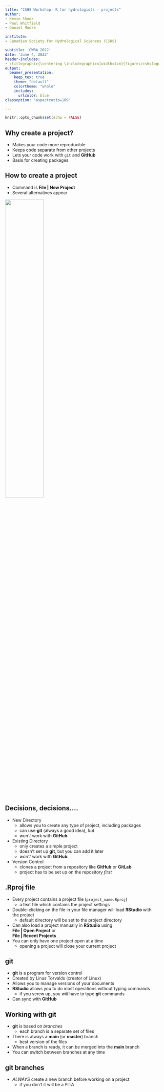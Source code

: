 ```yaml
---
title: "CSHS Workshop: R for hydrologists - projects"
author: 
- Kevin Shook 
- Paul Whitfield 
- Daniel Moore 

institute: 
- Canadian Society for Hydrological Sciences (CSHS)

subtitle: 'CWRA 2022'
date: 'June 4, 2022'
header-includes:
- \titlegraphic{\centering \includegraphics[width=4cm]{figures/cshslogo_2019.png}}
output: 
  beamer_presentation:
    keep_tex: true
    theme: "default"
    colortheme: "whale"
    includes:
      urlcolor: blue      
classoption: "aspectratio=169"

---
```



```r
knitr::opts_chunk$set(echo = FALSE)
```


## Why create a project?
- Makes your code more reproducible
- Keeps code separate from other projects
- Lets your code work with `git` and **GitHub**
- Basis for creating packages


## How to create a project
- Command is **File | New Project**
- Several alternatives appear

![](figures/new_project.png){width=50%}


## Decisions, decisions....
- New Directory  
   - allows you to create any type of project, including packages 
   - can use **git** (always a good idea), _but_
   - _won't_ work with **GitHub**
  
- Existing Directory  
   - only creates a simple project
   - doesn't set up **git**, but you can add it later
   - _won't_ work with **GitHub**

- Version Control  
    - clones a project from a repository like **GitHub** or **GitLab**
    - project has to be set up on the repository _first_


## .Rproj file
- Every project contains a project file (`project_name.Rproj`)
  - a text file which contains the project settings
- Double-clicking on the file in your file manager will load **RStudio** with
the project
    - default directory will be set to the project directory
- Can also load a project manually in **RStudio** using  
**File | Open Project** or   
**File | Recent Projects**
- You can only have one project open at a time
  - opening a project will close your current project
  
## git
- **git** is a program for version control 
- Created by Linus Torvalds (creator of Linux)
- Allows you to manage versions of your documents
- **RStudio** allows you to do most operations without typing commands
  - if you screw up, you _will_ have to type **git** commands
- Can sync with **GitHub**

## Working with git
- **git** is based on _branches_
  - each branch is a separate set of files
- There is always a **main** (or **master**) branch
  - best version of the files
- When a branch is ready, it can be merged into the **main** branch
- You can switch between branches at any time

## git branches
- _ALWAYS_ create a new branch before working on a project
  - if you don't it will be a PITA


